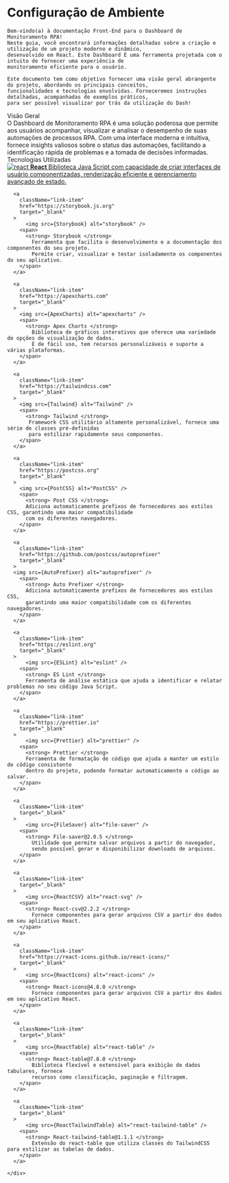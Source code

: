 


<Meta title="Instalar e Configurar" />

<style>
  {`
    .subheading {
      --mediumdark: '#999999';
      font-weight: 700;
      font-size: 13px;
      color: #999;
      letter-spacing: 6px;
      line-height: 24px;
      text-transform: uppercase;
      margin-bottom: 12px;
      margin-top: 40px;
    }

    .link-list {
      display: grid;
      grid-template-columns: 1fr;
      grid-template-rows: 1fr 1fr;
      row-gap: 10px;
    }

    @media (min-width: 620px) {
      .link-list {
        row-gap: 20px;
        column-gap: 20px;
        grid-template-columns: 1fr 1fr;
      }
    }

    @media all and (-ms-high-contrast:none) {
    .link-list {
        display: -ms-grid;
        -ms-grid-columns: 1fr 1fr;
        -ms-grid-rows: 1fr 1fr;
      }
    }

    .link-item {
      display: block;
      padding: 20px;
      border: 1px solid #00000010;
      border-radius: 5px;
      transition: background 150ms ease-out, border 150ms ease-out, transform 150ms ease-out;
      color: #333333;
      display: flex;
      align-items: flex-start;
    }

    .link-item:hover {
      border-color: #1EA7FD50;
      transform: translate3d(0, -3px, 0);
      box-shadow: rgba(0, 0, 0, 0.08) 0 3px 10px 0;
    }

    .link-item:active {
      border-color: #1EA7FD;
      transform: translate3d(0, 0, 0);
    }

    .link-item strong {
      font-weight: 700;
      display: block;
      margin-bottom: 2px;
    }

    .link-item img {
      height: 40px;
      width: 40px;
      margin-right: 15px;
      flex: none;
    }

    .link-item span,
    .link-item p {
      margin: 0;
      font-size: 14px;
      line-height: 20px;
    }
  `}
</style>

  # Configuração de Ambiente
    Bem-vindo(a) à documentação Front-End para o Dashboard de Monitoramento RPA!
    Neste guia, você encontrará informações detalhadas sobre a criação e utilização de um projeto moderno e dinâmico,
    desenvolvido em React. Este Dashboard É uma ferramenta projetada com o intuito de fornecer uma experiência de
    monitoramento eficiente para o usuário.

    Este documento tem como objetivo fornecer uma visão geral abrangente do projeto, abordando os principais conceitos,
    funcionalidades e tecnologias envolvidas. Forneceremos instruções detalhadas, acompanhadas de exemplos práticos,
    para ser possível visualizar por trás da utilização do Dash!

  <div className="subheading"> Visão Geral </div>
    O Dashboard de Monitoramento RPA é uma solução poderosa que permite aos usuários acompanhar, 
    visualizar e analisar o desempenho de suas automações de processos RPA. Com uma interface
    moderna e intuitiva, fornece insights valiosos sobre o status das automações,
    facilitando a identificação rápida de problemas e a tomada de decisões
    informadas.

  <div className="subheading"> Tecnologias Utilizadas </div>
    <div className="link-list">
      <a
        className="link-item"
        href="https://react.dev"
        target="_blank"
      >
          <img src={ReactLogo} alt="react" />
        <span>
          <strong> React </strong>
            Biblioteca Java Script com capacidade de criar interfaces de usuário 
            componentizadas, renderização eficiente e gerenciamento avançado de estado.
        </span>
      </a>
      
      <a
        className="link-item"
        href="https://storybook.js.org"
        target="_blank"
      >
          <img src={Storybook} alt="storybook" />
        <span>
          <strong> Storybook </strong>
            Ferramenta que facilita o desenvolvimento e a documentação dos componentes do seu projeto.
            Permite criar, visualizar e testar isoladamente os componentes do seu aplicativo. 
        </span>
      </a>

      <a
        className="link-item"
        href="https://apexcharts.com"
        target="_blank"
      >
        <img src={ApexCharts} alt="apexcharts" />
        <span>
          <strong> Apex Charts </strong>
            Biblioteca de gráficos interativos que oferece uma variedade de opções de visualização de dados. 
            É de fácil uso, tem recursos personalizáveis e suporte a várias plataformas.
        </span>
      </a>

      <a
        className="link-item"
        href="https://tailwindcss.com"
        target="_blank"
      >
        <img src={Tailwind} alt="Tailwind" />
        <span>
          <strong> Tailwind </strong>
           Framework CSS utilitário altamente personalizável, fornece uma série de classes pré-definidas
           para estilizar rapidamente seus componentes.
        </span>
      </a>

      <a
        className="link-item"
        href="https://postcss.org"
        target="_blank"
      >
        <img src={PostCSS} alt="PostCSS" />
        <span>
          <strong> Post CSS </strong>
          Adiciona automaticamente prefixos de fornecedores aos estilos CSS, garantindo uma maior compatibilidade
          com os diferentes navegadores.
        </span>
      </a>

      <a
        className="link-item"
        href="https://github.com/postcss/autoprefixer"
        target="_blank"
      >
      <img src={AutoPrefixer} alt="autoprefixer" />
        <span>
          <strong> Auto Prefixer </strong>
          Adiciona automaticamente prefixos de fornecedores aos estilos CSS, 
          garantindo uma maior compatibilidade com os diferentes navegadores.
        </span>
      </a>

      <a
        className="link-item"
        href="https://eslint.org"
        target="_blank"
      >
          <img src={ESLint} alt="eslint" />
        <span>
          <strong> ES Lint </strong>
          Ferramenta de análise estática que ajuda a identificar e relatar problemas no seu código Java Script.
        </span>
      </a>

      <a
        className="link-item"
        href="https://prettier.io"
        target="_blank"
      >
          <img src={Prettier} alt="prettier" />
        <span>
          <strong> Prettier </strong>
          Ferramenta de formatação de código que ajuda a manter um estilo de código consistente
          dentro do projeto, podendo formatar automaticamente o código ao salvar.
        </span>
      </a>

      <a
        className="link-item"
        target="_blank"
      >
          <img src={FileSaver} alt="file-saver" />
        <span>
          <strong> File-saver@2.0.5 </strong>
            Utilidade que permite salvar arquivos a partir do navegador, 
            sendo possível gerar e disponibilizar downloads de arquivos.
        </span>
      </a>

      <a
        className="link-item"
        target="_blank"
      >
          <img src={ReactCSV} alt="react-svg" />
        <span>
          <strong> React-csv@2.2.2 </strong>
            Fornece componentes para gerar arquivos CSV a partir dos dados em seu aplicativo React.
        </span>
      </a>

      <a
        className="link-item"
        href="https://react-icons.github.io/react-icons/"
        target="_blank"
      >
          <img src={ReactIcons} alt="react-icons" />
        <span>
          <strong> React-icons@4.8.0 </strong>
            Fornece componentes para gerar arquivos CSV a partir dos dados em seu aplicativo React.
        </span>
      </a>

      <a
        className="link-item"
        target="_blank"
      >
          <img src={ReactTable} alt="react-table" />
        <span>
          <strong> React-table@7.8.0 </strong>
            Biblioteca flexível e extensível para exibição de dados tabulares, fornece 
            recursos como classificação, paginação e filtragem.
        </span>
      </a>

      <a
        className="link-item"
        target="_blank"
      >
          <img src={ReactTailwindTable} alt="react-tailwind-table" />
        <span>
          <strong> React-tailwind-table@1.1.1 </strong>
            Extensão do react-table que utiliza classes do TailwindCSS para estilizar as tabelas de dados. 
        </span>
      </a>

    </div>